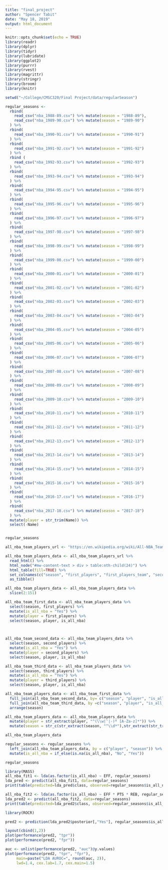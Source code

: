 ```yaml
---
title: "final_project"
author: "Spencer Tabit"
date: "May 18, 2019"
output: html_document
---
```


```r
knitr::opts_chunk$set(echo = TRUE)
library(readr)
library(dplyr)
library(tidyr)
library(lubridate)
library(ggplot2)
library(purrr)
library(rvest)
library(magrittr)
library(stringr)
library(broom)
library(knitr)
```



```r
setwd("~/College/CMSC320/Final Project/data/regularSeason")

regular_seasons <- 
  rbind(
    read_csv("nba_1988-89.csv") %>% mutate(season = "1988-89"),
    read_csv("nba_1989-90.csv") %>% mutate(season = "1989-90")
  ) %>%
  rbind(
    read_csv("nba_1990-91.csv") %>% mutate(season = "1990-91")
  ) %>%
  rbind(
    read_csv("nba_1991-92.csv") %>% mutate(season = "1991-92")
  ) %>%
  rbind (
    read_csv("nba_1992-93.csv") %>% mutate(season = "1992-93")
  ) %>%
  rbind(
    read_csv("nba_1993-94.csv") %>% mutate(season = "1993-94")
  ) %>%
  rbind(
    read_csv("nba_1994-95.csv") %>% mutate(season = "1994-95")
  ) %>%
  rbind(
    read_csv("nba_1995-96.csv") %>% mutate(season = "1995-96")
  ) %>%
  rbind(
    read_csv("nba_1996-97.csv") %>% mutate(season = "1996-97")
  ) %>%
  rbind(
    read_csv("nba_1997-98.csv") %>% mutate(season = "1997-98")
  ) %>%
  rbind(
    read_csv("nba_1998-99.csv") %>% mutate(season = "1998-99")
  ) %>%
  rbind(
    read_csv("nba_1999-00.csv") %>% mutate(season = "1999-00")
  ) %>% 
  rbind(
    read_csv("nba_2000-01.csv") %>% mutate(season = "2000-01")
  ) %>% 
  rbind(
    read_csv("nba_2001-02.csv") %>% mutate(season = "2001-02")
  ) %>% 
  rbind(
    read_csv("nba_2002-03.csv") %>% mutate(season = "2002-03")
  ) %>% 
  rbind(
    read_csv("nba_2003-04.csv") %>% mutate(season = "2003-04")
  ) %>% 
  rbind(
    read_csv("nba_2004-05.csv") %>% mutate(season = "2004-05")
  ) %>% 
  rbind(
    read_csv("nba_2005-06.csv") %>% mutate(season = "2005-06")
  ) %>% 
  rbind(
    read_csv("nba_2006-07.csv") %>% mutate(season = "2006-07")
  ) %>% 
  rbind(
    read_csv("nba_2007-08.csv") %>% mutate(season = "2007-08")
  ) %>% 
  rbind(
    read_csv("nba_2008-09.csv") %>% mutate(season = "2008-09")
  ) %>% 
  rbind(
    read_csv("nba_2009-10.csv") %>% mutate(season = "2009-10")
  ) %>% 
  rbind(
    read_csv("nba_2010-11.csv") %>% mutate(season = "2010-11")
  ) %>% 
  rbind(
    read_csv("nba_2011-12.csv") %>% mutate(season = "2011-12")
  ) %>% 
  rbind(
    read_csv("nba_2012-13.csv") %>% mutate(season = "2012-13")
  ) %>% 
  rbind(
    read_csv("nba_2013-14.csv") %>% mutate(season = "2013-14")
  ) %>% 
  rbind(
    read_csv("nba_2014-15.csv") %>% mutate(season = "2014-15")
  ) %>% 
  rbind(
    read_csv("nba_2015-16.csv") %>% mutate(season = "2015-16")
  ) %>% 
  rbind(
    read_csv("nba_2016-17.csv") %>% mutate(season = "2016-17")
  ) %>% 
  rbind(
    read_csv("nba_2017-18.csv") %>% mutate(season = "2017-18")
  ) %>%
  mutate(player = str_trim(Name)) %>%
  select(-Name)


regular_seasons
```

```r
all_nba_team_players_url <- "https://en.wikipedia.org/wiki/All-NBA_Team"

all_nba_team_players_data <- all_nba_team_players_url %>%
  read_html() %>%
  html_node("#mw-content-text > div > table:nth-child(24)") %>%
  html_table(fill=TRUE) %>%
  set_colnames(c("season", "first_players", "first_players_team", "second_players", "second_players_team", "third_players", "third_players_team")) %>%
  as_tibble()

all_nba_team_players_data <- all_nba_team_players_data %>%
  slice(2:151)

all_nba_team_first_data <- all_nba_team_players_data %>%
  select(season, first_players) %>%
  mutate(is_all_nba = "Yes") %>%
  mutate(player = first_players) %>%
  select(season, player, is_all_nba)
  


all_nba_team_second_data <- all_nba_team_players_data %>%
  select(season, second_players) %>%
  mutate(is_all_nba = "Yes") %>%
  mutate(player = second_players) %>%
  select(season, player, is_all_nba)

all_nba_team_third_data <- all_nba_team_players_data %>%
  select(season, third_players) %>%
  mutate(is_all_nba = "Yes") %>%
  mutate(player = third_players) %>%
  select(season, player, is_all_nba)

all_nba_team_players_data <- all_nba_team_first_data %>%
  full_join(all_nba_team_second_data, by= c("season", "player", "is_all_nba")) %>%
  full_join(all_nba_team_third_data, by =c("season", "player", "is_all_nba")) %>%
  arrange(season)

all_nba_team_players_data <- all_nba_team_players_data %>%
  mutate(player = str_extract(player, "^(\\w|'|-)* [A-Za-z]*")) %>%
  mutate(season = str_c(str_extract(season, "^\\d*"),str_extract(str_trim(season), "\\d*$"), sep = "-"))

all_nba_team_players_data
```  

```r
  
regular_seasons <- regular_seasons %>%
  left_join(all_nba_team_players_data, by = c("player", "season")) %>%
  mutate(is_all_nba = if_else(is.na(is_all_nba), "No", "Yes"))

regular_seasons
``` 

```r
library(MASS)
all_nba_fit1 <- lda(as.factor(is_all_nba) ~ EFF, regular_seasons)
lda_pred <- predict(all_nba_fit1, data=regular_seasons)
print(table(predicted=lda_pred$class, observed=regular_seasons$is_all_nba))

``` 

```r
all_nba_fit2 <- lda(as.factor(is_all_nba) ~ EFF * PTS * REB, regular_seasons)
lda_pred2 <- predict(all_nba_fit2, data=regular_seasons)
print(table(predicted=lda_pred2$class, observed=regular_seasons$is_all_nba))
``` 

```r
library(ROCR)

pred2 <- prediction(lda_pred2$posterior[,"Yes"], regular_seasons$is_all_nba)

layout(cbind(1,2))
plot(performance(pred2, "tpr"))
plot(performance(pred2, "fpr"))
``` 

```r
auc <- unlist(performance(pred2, "auc")@y.values)
plot(performance(pred2, "tpr", "fpr"), 
     main=paste("LDA AUROC=", round(auc, 2)), 
     lwd=1.4, cex.lab=1.7, cex.main=1.5)
```

```r

```